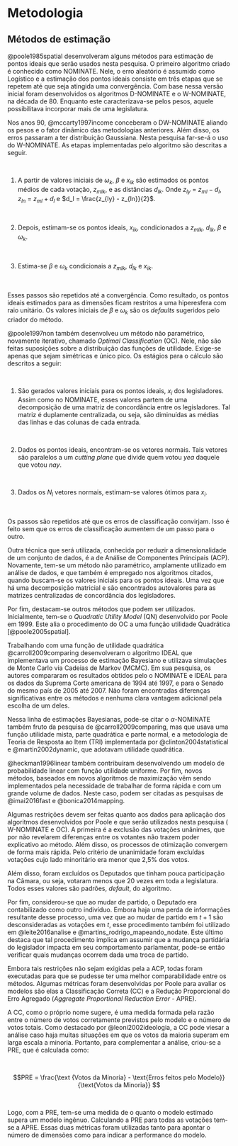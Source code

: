 # Metodologia

## Métodos de estimação

@poole1985spatial desenvolveram alguns métodos para estimação de pontos ideais que serão usados nesta pesquisa. O primeiro algoritmo criado é conhecido como NOMINATE. Nele, o erro aleatório é assumido como Logístico e a estimação dos pontos ideais consiste em três etapas que se repetem até que seja atingida uma convergência. Com base nessa versão inicial foram desenvolvidos os algoritmos D-NOMINATE e o W-NOMINATE, na década de 80. Enquanto este caracterizava-se pelos pesos, aquele possibilitava incorporar mais de uma legislatura. 

Nos anos 90, @mccarty1997income conceberam o DW-NOMINATE aliando os pesos e o fator dinâmico das metodologias anteriores. Além disso, os erros passaram a ter distribuição Gaussiana. Nesta pesquisa far-se-á o uso do W-NOMINATE. As etapas implementadas pelo algoritmo são descritas a seguir.

<br>

1.  A partir de valores iniciais de $\omega_k$, $\beta$ e $x_{ik}$ são estimados os pontos médios de cada votação, $z_{mlk}$, e as distâncias $d_{lk}$. Onde $z_{ly}$ = $z_{ml} - d_l$, $z_{ln}$ = $z_{ml} + d_l$ e $d_l = \frac{z_{ly} - z_{ln}}{2}$.

<br>

2.  Depois, estimam-se os pontos ideais, $x_{ik}$, condicionados a $z_{mlk}$, $d_{lk}$, $\beta$ e $\omega_k$.

<br>

3.  Estima-se $\beta$ e $\omega_k$ condicionais a $z_{mlk}$, $d_{lk}$ e $x_{ik}$.

<br>

Esses passos são repetidos até a convergência. Como resultado, os pontos ideais estimados para as dimensões ficam restritos a uma hiperesfera com raio unitário. Os valores iniciais de $\beta$ e $\omega_k$ são os *defaults* sugeridos pelo criador do método. 

@poole1997non também desenvolveu um método não paramétrico, novamente iterativo, chamado *Optimal Classification* (OC). Nele, não são feitas suposições sobre a distribuição das funções de utilidade. Exige-se apenas que sejam simétricas e único pico. Os estágios para o cálculo são descritos a seguir:

<br>

1.  São gerados valores iniciais para os pontos ideais, $x_i$ dos legisladores. Assim como no NOMINATE, esses valores partem de uma decomposição de uma matriz de concordância entre os legisladores. Tal matriz é duplamente centralizada, ou seja, são diminuídas as médias das linhas e das colunas de cada entrada.

<br>

2.  Dados os pontos ideais, encontram-se os vetores normais. Tais vetores são paralelos a um *cutting plane* que divide quem votou *yea* daquele que votou *nay*.

<br>

3.  Dados os $N_l$ vetores normais, estimam-se valores ótimos para $x_i$.

<br>

Os passos são repetidos até que os erros de classificação convirjam. Isso é feito sem que os erros de classificação aumentem de um passo para o outro.

Outra técnica que será utilizada, conhecida por reduzir a dimensionalidade de um conjunto de dados, é a de Análise de Componentes Principais (ACP). Novamente, tem-se um método não paramétrico, amplamente utilizado em análise de dados, e que também é empregado nos algoritmos citados, quando buscam-se os valores iniciais para os pontos ideais. Uma vez que há uma decomposição matricial e são encontrados autovalores para as matrizes centralizadas de concordância dos legisladores.

Por fim, destacam-se outros métodos que podem ser utilizados. Inicialmente, tem-se o *Quadratic Utility Model* (QN) desenvolvido por Poole em 1999. Este alia o procedimento do OC a uma função utilidade Quadrática [@poole2005spatial].

Trabalhando com uma função de utilidade quadrática @carroll2009comparing desenvolveram o algoritmo IDEAL que implementava um processo de estimação Bayesiano e utilizava simulações de Monte Carlo via Cadeias de Markov (MCMC). Em sua pesquisa, os autores compararam os resultados obtidos pelo o NOMINATE e IDEAL para os dados da Suprema Corte americana de 1994 até 1997, e para o Senado do mesmo país de 2005 até 2007. Não foram encontradas diferenças significativas entre os métodos e nenhuma clara vantagem adicional pela escolha de um deles.


Nessa linha de estimações Bayesianas, pode-se citar o $\alpha$-NOMINATE também fruto da pesquisa de @carroll2009comparing, mas que usava uma função utilidade mista, parte quadrática e parte normal, e a metodologia de Teoria de Resposta ao Item (TRI) implementada por @clinton2004statistical e @martin2002dynamic, que adotavam utilidade quadrática.

@heckman1996linear também contribuíram desenvolvendo um modelo de probabilidade linear com função utilidade uniforme. Por fim, novos métodos, baseados em novos algoritmos de maximização vêm sendo implementados pela necessidade de trabalhar de forma rápida e com um grande volume de dados. Neste caso, podem ser citadas as pesquisas de @imai2016fast e @bonica2014mapping.

Algumas restrições devem ser feitas quanto aos dados para aplicação dos algoritmos desenvolvidos por Poole e que serão utilizados nesta pesquisa ( W-NOMINATE e OC). A primeira é a exclusão das votações unânimes, que por não revelarem diferenças entre os votantes não trazem poder explicativo ao método. Além disso, os processos de otimização convergem de forma mais rápida. Pelo critério de unanimidade foram excluídas votações cujo lado minoritário era menor que 2,5% dos votos.

Além disso, foram excluídos os Deputados que tinham pouca participação na Câmara, ou seja, votaram menos que 20 vezes em toda a legislatura. Todos esses valores são padrões, *default*, do algoritmo.

Por fim, considerou-se que ao mudar de partido, o Deputado era contabilizado como outro indivíduo. Embora haja uma perda de informações resultante desse processo, uma vez que ao mudar de partido em $t+1$ são desconsideradas as votações em $t$, esse procedimento também foi utilizado em @leite2016analise e @martins_rodrigo_mapeando_nodate. Este último destaca que tal procedimento implica em assumir que a mudança partidária do legislador impacta em seu comportamento parlamentar, pode-se então verificar quais mudanças ocorrem dada uma troca de partido.

Embora tais restrições não sejam exigidas pela a ACP, todas foram executadas para que se pudesse ter uma melhor comparabilidade entre os métodos. Algumas métricas foram desenvolvidas por Poole para avaliar os modelos são elas a Classificação Correta (CC) e a Redução Proporcional do Erro Agregado (*Aggregate Proportional Reduction Error* - APRE).

A CC, como o próprio nome sugere, é uma medida formada pela razão entre o número de votos corretamente previstos pelo modelo e o número de votos totais. Como destacado por @leoni2002ideologia, a CC pode viesar a análise caso haja muitas situações em que os votos da maioria superam em larga escala a minoria. Portanto, para complementar a análise, criou-se a PRE, que é calculada como:

<br>

$$PRE = \frac{\text {Votos da Minoria} - \text{Erros feitos pelo Modelo}}{\text{Votos da Minoria}} $$

<br>

Logo, com a PRE, tem-se uma medida de o quanto o modelo estimado supera um modelo ingênuo. Calculando a PRE para todas as votações tem-se a APRE. Essas duas métricas foram utilizadas  tanto para apontar o número de dimensões como para indicar a performance do modelo. 





